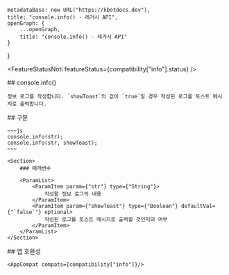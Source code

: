 
    metadataBase: new URL("https://kbotdocs.dev"),
    title: "console.info() - 레거시 API",
    openGraph: {
        ...openGraph,
        title: "console.info() - 레거시 API"
    }
}

<FeatureStatusNoti featureStatus={compatibility["info"].status} />
<Section>
    ## console.info()

    정보 로그를 작성합니다. `showToast`의 값이 `true`일 경우 작성된 로그를 토스트 메시지로 출력합니다.
</Section>
<Section>
    ## 구문

    ~~~js
    console.info(str);
    console.info(str, showToast);
    ~~~

    <Section>
        ### 매개변수

        <ParamList>
            <ParamItem param={"str"} type={"String"}>
                작성할 정보 로그의 내용
            </ParamItem>
            <ParamItem param={"showToast"} type={"Boolean"} defaultVal={"`false`"} optional>
                작성된 로그를 토스트 메시지로 출력할 것인지의 여부
            </ParamItem>
        </ParamList>
    </Section>
</Section>
<Section>
    ## 앱 호환성

    <AppCompat compats={compatibility["info"]}/>
</Section>